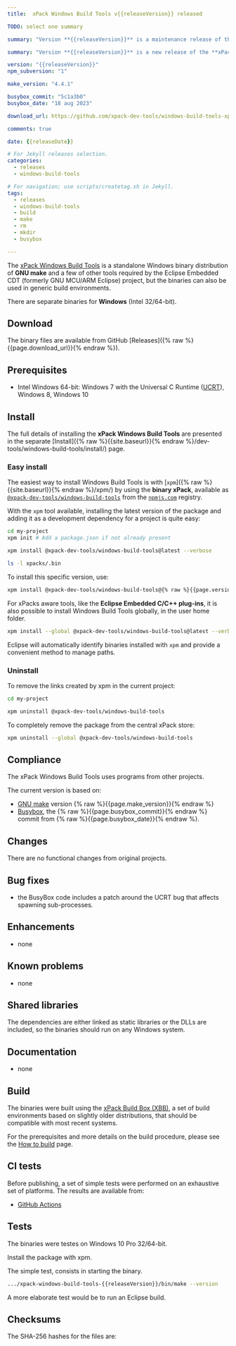 ```yaml
---
title:  xPack Windows Build Tools v{{releaseVersion}} released

TODO: select one summary

summary: "Version **{{releaseVersion}}** is a maintenance release of the **xPack Windows Build Tools** package; it updates to the latest upstream Busybox."

summary: "Version **{{releaseVersion}}** is a new release of the **xPack Windows Build Tools** package, following the make release."

version: "{{releaseVersion}}"
npm_subversion: "1"

make_version: "4.4.1"

busybox_commit: "5c1a3b0"
busybox_date: "18 aug 2023"

download_url: https://github.com/xpack-dev-tools/windows-build-tools-xpack/releases/tag/v{{releaseVersion}}/

comments: true

date: {{releaseDate}}

# For Jekyll releases selection.
categories:
  - releases
  - windows-build-tools

# For navigation; use scripts/createtag.sh in Jekyll.
tags:
  - releases
  - windows-build-tools
  - build
  - make
  - rm
  - mkdir
  - busybox

---
```


The [xPack Windows Build Tools](https://xpack-dev-tools.github.io/windows-build-tools-xpack/)
is a standalone Windows binary distribution of
**GNU make** and a few of other tools required by the Eclipse Embedded CDT
(formerly GNU MCU/ARM Eclipse) project, but the binaries can also be used in
generic build environments.

There are separate binaries for **Windows** (Intel 32/64-bit).

## Download

The binary files are available from GitHub [Releases]({% raw %}{{page.download_url}}{% endraw %}).

## Prerequisites

- Intel Windows 64-bit: Windows 7 with the Universal C Runtime
  ([UCRT](https://support.microsoft.com/en-us/topic/update-for-universal-c-runtime-in-windows-c0514201-7fe6-95a3-b0a5-287930f3560c)),
  Windows 8, Windows 10

## Install

The full details of installing the **xPack Windows Build Tools**
are presented in the separate
[Install]({% raw %}{{site.baseurl}}{% endraw %}/dev-tools/windows-build-tools/install/) page.

### Easy install

The easiest way to install Windows Build Tools is with
[`xpm`]({% raw %}{{site.baseurl}}{% endraw %}/xpm/)
by using the **binary xPack**, available as
[`@xpack-dev-tools/windows-build-tools`](https://www.npmjs.com/package/@xpack-dev-tools/windows-build-tools)
from the [`npmjs.com`](https://www.npmjs.com) registry.

With the `xpm` tool available, installing
the latest version of the package and adding it as
a development dependency for a project is quite easy:

```sh
cd my-project
xpm init # Add a package.json if not already present

xpm install @xpack-dev-tools/windows-build-tools@latest --verbose

ls -l xpacks/.bin
```

To install this specific version, use:

```sh
xpm install @xpack-dev-tools/windows-build-tools@{% raw %}{{page.version}}.{{page.npm_subversion}}{% endraw %} --verbose
```

For xPacks aware tools, like the **Eclipse Embedded C/C++ plug-ins**,
it is also possible to install Windows Build Tools globally, in the user home folder.

```sh
xpm install --global @xpack-dev-tools/windows-build-tools@latest --verbose
```

Eclipse will automatically
identify binaries installed with
`xpm` and provide a convenient method to manage paths.

### Uninstall

To remove the links created by xpm in the current project:

```sh
cd my-project

xpm uninstall @xpack-dev-tools/windows-build-tools
```

To completely remove the package from the central xPack store:

```sh
xpm uninstall --global @xpack-dev-tools/windows-build-tools
```

## Compliance

The xPack Windows Build Tools uses programs from other projects.

The current version is based on:

- [GNU make](https://ftpmirror.gnu.org/make/) version {% raw %}{{page.make_version}}{% endraw %}
- [Busybox](https://github.com/rmyorston/busybox-w32), the {% raw %}{{page.busybox_commit}}{% endraw %}
commit from {% raw %}{{page.busybox_date}}{% endraw %}.

## Changes

There are no functional changes from original projects.

## Bug fixes

- the BusyBox code includes a patch around the UCRT bug that affects spawning
  sub-processes.

## Enhancements

- none

## Known problems

- none

## Shared libraries

The dependencies are either linked as static libraries or the
DLLs are included, so the binaries should run on any Windows system.

## Documentation

- none

## Build

The binaries were built using the
[xPack Build Box (XBB)](https://xpack.github.io/xbb/), a set
of build environments based on slightly older distributions, that should be
compatible with most recent systems.

For the prerequisites and more details on the build procedure, please see the
[How to build](https://github.com/xpack-dev-tools/windows-build-tools-xpack/blob/xpack/README-BUILD.md) page.

## CI tests

Before publishing, a set of simple tests were performed on an exhaustive
set of platforms. The results are available from:

- [GitHub Actions](https://github.com/xpack-dev-tools/windows-build-tools-xpack/actions/)

## Tests

The binaries were testes on Windows 10 Pro 32/64-bit.

Install the package with xpm.

The simple test, consists in starting the binary.

```sh
.../xpack-windows-build-tools-{{releaseVersion}}/bin/make --version
```

A more elaborate test would be to run an Eclipse build.

## Checksums

The SHA-256 hashes for the files are:
